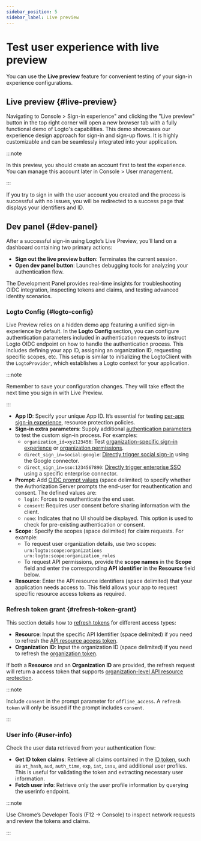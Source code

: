 ```yaml
---
sidebar_position: 5
sidebar_label: Live preview
---
```


# Test user experience with live preview

You can use the **Live preview** feature for convenient testing of your sign-in experience configurations.

## Live preview \{#live-preview}

Navigating to <CloudLink to="/sign-in-experience">Console > Sign-in experience</CloudLink>" and clicking the "Live preview" button in the top right corner will open a new browser tab with a fully functional demo of Logto's capabilities. This demo showcases our experience design approach for sign-in and sign-up flows. It is highly customizable and can be seamlessly integrated into your application.

:::note

In this preview, you should create an account first to test the experience. You can manage this account later in <CloudLink to="/user-management">Console > User management</CloudLink>.

:::

If you try to sign in with the user account you created and the process is successful with no issues, you will be redirected to a success page that displays your identifiers and ID.

## Dev panel \{#dev-panel}

After a successful sign-in using Logto’s Live Preview, you’ll land on a dashboard containing two primary actions:

- **Sign out the live preview button**: Terminates the current session.
- **Open dev panel button**: Launches debugging tools for analyzing your authentication flow.

The Development Panel provides real-time insights for troubleshooting OIDC integration, inspecting tokens and claims, and testing advanced identity scenarios.

### Logto Config \{#logto-config}

Live Preview relies on a hidden demo app featuring a unified sign-in experience by default. In the **Logto Config** section, you can configure authentication parameters included in authentication requests to instruct Logto OIDC endpoint on how to handle the authentication process. This includes defining your app ID, assigning an organization ID, requesting specific scopes, etc. This setup is similar to initializing the LogtoClient with the `LogtoProvider`, which establishes a Logto context for your application.

:::note

Remember to save your configuration changes. They will take effect the next time you sign in with Live Preview.

:::

- **App ID**: Specify your unique App ID. It’s essential for testing [per-app sign-in experience](/customization/match-your-brand#app-specific-branding), resource protection policies.
- **Sign-in extra parameters**: Supply additional [authentication parameters](/end-user-flows/authentication-parameters) to test the custom sign-in process. For examples:
  - `organization_id=xyz123456`: Test [organization-specific sign-in experience](/customization/match-your-brand#organization-specific-branding) or [organization permissions](/authorization/organization-permissions).
  - `direct_sign_in=social:google`: [Directly trigger social sign-in](/end-user-flows/authentication-parameters/direct-sign-in#social-sign-in) using the Google connector.
  - `direct_sign_in=sso:1234567890`: [Directly trigger enterprise SSO](/end-user-flows/authentication-parameters/direct-sign-in#enterprise-sso) using a specific enterprise connector.
- **Prompt**: Add [OIDC prompt values](https://blog.logto.io/introducing-oidc-prompt) (space delimited) to specify whether the Authorization Server prompts the end-user for reauthentication and consent. The defined values are:
  - `login`: Forces to reauthenticate the end user.
  - `consent`: Requires user consent before sharing information with the client.
  - `none`: Indicates that no UI should be displayed. This option is used to check for pre-existing authentication or consent.
- **Scope**: Specify the scopes (space delimited) for claim requests. For example:
  - To request user organization details, use two scopes: `urn:logto:scope:organizations urn:logto:scope:organization_roles`
  - To request API permissions, provide the **scope names** in the **Scope** field and enter the corresponding **API identifier** in the **Resource** field below.
- **Resource**: Enter the API resource identifiers (space delimited) that your application needs access to. This field allows your app to request specific resource access tokens as required.

### Refresh token grant \{#refresh-token-grant}

This section details how to [refresh tokens](https://auth-wiki.logto.io/refresh-token) for different access types:

- **Resource**: Input the specific API Identifier (space delimited) if you need to refresh the [API resource access token](/authorization/api-resources/protect-your-api).
- **Organization ID**: Input the organization ID (space delimited) if you need to refresh the [organization token](/authorization).

If both a **Resource** and an **Organization ID** are provided, the refresh request will return a access token that supports [organization-level API resource protection](/authorization/organization-level-api-resources).

:::note

Include `consent` in the prompt parameter for `offline_access`. A `refresh token` will only be issued if the prompt includes `consent`.

:::

### User info \{#user-info}

Check the user data retrieved from your authentication flow:

- **Get ID token claims**: Retrieve all claims contained in the [ID token](https://auth-wiki.logto.io/id-token), such as `at_hash`, `aud`, `auth_time`, `exp`, `iat`, `issu`, and additional user profiles. This is useful for validating the token and extracting necessary user information.
- **Fetch user info**: Retrieve only the user profile information by querying the userinfo endpoint.

:::note

Use Chrome’s Developer Tools (F12 → Console) to inspect network requests and review the tokens and claims.

:::
